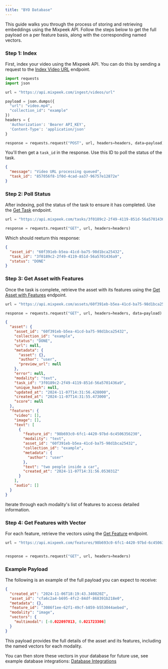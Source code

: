 ```yaml
---
title: "BYO Database"
---
```


This guide walks you through the process of storing and retrieving embeddings using the Mixpeek API. Follow the steps below to get the full payload on a per feature basis, along with the corresponding named vectors.

### Step 1: Index

First, index your video using the Mixpeek API. You can do this by sending a request to the [Index Video URL](/api-reference/index/index-video-url) endpoint.

```python
import requests
import json

url = "https://api.mixpeek.com/ingest/videos/url"

payload = json.dumps({
  "url": "video.mp4",
  "collection_id": "example"
})
headers = {
  'Authorization': 'Bearer API_KEY',
  'Content-Type': 'application/json'
}

response = requests.request("POST", url, headers=headers, data=payload)
```

You'll then get a `task_id` in the response. Use this ID to poll the status of the task.

```json
{
  "message": "Video URL processing queued",
  "task_id": "857056f8-1f0d-4cad-aa37-96757e12872e"
}
```

### Step 2: Poll Status

After indexing, poll the status of the task to ensure it has completed. Use the [Get Task](/api-reference/tasks/get-task) endpoint.

```python
url = "https://api.mixpeek.com/tasks/3f0189c2-2f49-4119-851d-56a5701436a9"

response = requests.request("GET", url, headers=headers)
```

Which should reeturn this response:

```json
{
  "asset_id": "60f391eb-b5ea-41cd-ba75-98d1bca25432",
  "task_id": "3f0189c2-2f49-4119-851d-56a5701436a9",
  "status": "DONE"
}
```

### Step 3: Get Asset with Features

Once the task is complete, retrieve the asset with its features using the [Get Asset with Features](/api-reference/assets/get-asset-with-features) endpoint.

```python
url = "https://api.mixpeek.com/assets/60f391eb-b5ea-41cd-ba75-98d1bca25432/features"

response = requests.request("GET", url, headers=headers, data=payload)
```

```json
{
  "asset": {
    "asset_id": "60f391eb-b5ea-41cd-ba75-98d1bca25432",
    "collection_id": "example",
    "status": "DONE",
    "url": null,
    "metadata": {
      "asset": {},
      "author": "user",
      "preview_url": null
    },
    "error": null,
    "modality": "text",
    "task_id": "3f0189c2-2f49-4119-851d-56a5701436a9",
    "unique_hash": null,
    "updated_at": "2024-11-07T14:31:56.428000",
    "created_at": "2024-11-07T14:31:55.473000",
    "score": null
  },
  "features": {
    "video": [],
    "image": [],
    "text": [
      {
        "feature_id": "98b693c0-6fc1-4420-97bd-6c4506356230",
        "modality": "text",
        "asset_id": "60f391eb-b5ea-41cd-ba75-98d1bca25432",
        "collection_id": "example",
        "metadata": {
          "author": "user"
        },
        "text": "two people inside a car",
        "created_at": "2024-11-07T14:31:56.053031Z"
      }
    ],
    "audio": []
  }
}
```

Iterate through each modality's list of features to access detailed information.

### Step 4: Get Features with Vector

For each feature, retrieve the vectors using the [Get Feature](/api-reference/features/get-feature) endpoint.

```python
url = "https://api.mixpeek.com/features/98b693c0-6fc1-4420-97bd-6c4506356230?include_vectors=true"


response = requests.request("GET", url, headers=headers)
```

### Example Payload

The following is an example of the full payload you can expect to receive:

```json
{
  "created_at": "2024-11-06T18:19:43.340820Z",
  "asset_id": "cfa6c2a4-b695-4fc2-84df-868391b218e0",
  "metadata": {},
  "feature_id": "3086f1ee-62f1-49cf-b859-b553044aebed",
  "modality": "image",
  "vectors": {
    "multimodal": [-0.022097813, 0.021723306]
  }
}
```

This payload provides the full details of the asset and its features, including the named vectors for each modality.

You can then store these vectors in your database for future use, see example database integrations: [Database Integrations](/integrations/databases)
